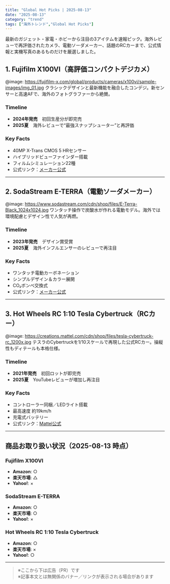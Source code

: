 ```yaml
---
title: "Global Hot Picks | 2025-08-13"
date: "2025-08-13"
category: "trend"
tags: ["海外トレンド","Global Hot Picks"]
---
```


最新のガジェット・家電・ホビーから注目の3アイテムを速報ピック。海外レビューで再評価されたカメラ、電動ソーダメーカー、話題のRCカーまで、公式情報と実機写真のあるものだけを厳選しました。

## 1. Fujifilm X100VI（高評価コンパクトデジカメ）
@image: https://fujifilm-x.com/global/products/cameras/x100vi/sample-images/img_01.jpg
クラシックデザインと最新機能を融合したコンデジ。新センサーと高速AFで、海外のフォトグラファーから絶賛。

### Timeline
- **2024年発売**　初回生産分が即完売  
- **2025夏**　海外レビューで“最強スナップシューター”と再評価

### Key Facts
- 40MP X-Trans CMOS 5 HRセンサー  
- ハイブリッドビューファインダー搭載  
- フィルムシミュレーション22種  
- 公式リンク：[メーカー公式](https://fujifilm-x.com/global/products/cameras/x100vi/)

---

## 2. SodaStream E-TERRA（電動ソーダメーカー）
@image: https://www.sodastream.com/cdn/shop/files/E-Terra-Black_1024x1024.jpg
ワンタッチ操作で炭酸水が作れる電動モデル。海外では環境配慮とデザイン性で人気が再燃。

### Timeline
- **2023年発売**　デザイン賞受賞  
- **2025夏**　海外インフルエンサーのレビューで再注目

### Key Facts
- ワンタッチ電動カーボネーション  
- シンプルデザイン＆カラー展開  
- CO₂ボンベ交換式  
- 公式リンク：[メーカー公式](https://www.sodastream.com/products/e-terra)

---

## 3. Hot Wheels RC 1:10 Tesla Cybertruck（RCカー）
@image: https://creations.mattel.com/cdn/shop/files/tesla-cybertruck-rc_1200x.jpg
テスラのCybertruckを1/10スケールで再現した公式RCカー。操縦性もディテールも本格仕様。

### Timeline
- **2021年発売**　初回ロットが即完売  
- **2025夏**　YouTubeレビューが増加し再注目

### Key Facts
- コントローラー同梱／LEDライト搭載  
- 最高速度 約19km/h  
- 充電式バッテリー  
- 公式リンク：[Mattel公式](https://creations.mattel.com/products/hot-wheels-r-c-1-10-tesla-cybertruck-gyd25)

---

## 商品お取り扱い状況（2025-08-13 時点）

### Fujifilm X100VI
- **Amazon**: ○  
- **楽天市場**: △  
- **Yahoo!**: ×  

### SodaStream E-TERRA
- **Amazon**: ○  
- **楽天市場**: ○  
- **Yahoo!**: ×  

### Hot Wheels RC 1:10 Tesla Cybertruck
- **Amazon**: ○  
- **楽天市場**: ×  
- **Yahoo!**: ○  

---
> ※ここから下は広告（PR）です  
> ※記事本文とは無関係のバナー／リンクが表示される場合があります


